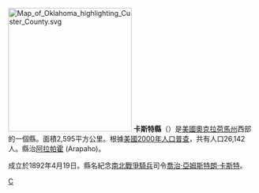 {{Otheruses|卡斯特縣|subject=美國奧克拉荷馬州的一個縣|other=同名的縣}}
[[File:Map_of_Oklahoma_highlighting_Custer_County.svg|250px]]
'''卡斯特縣'''（{{lang-en|Custer County}}）是[[美國|美國]][[奧克拉荷馬州|奧克拉荷馬州]]西部的一個縣。面積2,595平方公里。根據[[美國2000年人口普查|美國2000年人口普查]]，共有人口26,142人。縣治[[阿拉帕霍_(奧克拉荷馬州)|阿拉帕霍]] (Arapaho)。

成立於1892年4月19日。縣名紀念[[南北戰爭|南北戰爭]][[騎兵|騎兵]]司令[[喬治·亞姆斯特朗·卡斯特|喬治·亞姆斯特朗·卡斯特]]。

{{Oklahoma}}

[[Category:俄克拉何马州行政区划|C]]